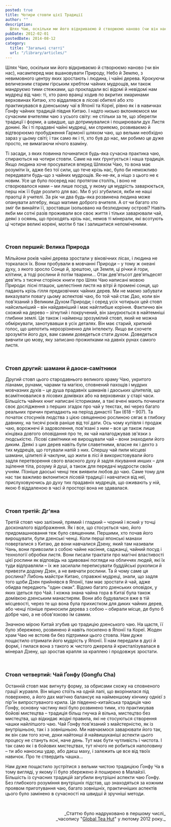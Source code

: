 ```yaml
---
posted: true
title: Чотири стовпи цієї Традиції
author: ""
description:
  Шлях Чаю, оскільки ми його відкриваємо й створюємо наново (чи він нас), насамперед має вшановувати Природу, Небо й Землю...
pubDate: 2012-02-01
postedDate: 2014-08-12
category: 
  title: "Загальні статті"
  url: "/library/articles/"
---
```


Шлях Чаю, оскільки ми його відкриваємо й створюємо наново (чи він нас), насамперед має вшановувати Природу, Небо й Землю, з невимовного центру яких зростають і людина, і чайні дерева. Крокуючи величезним старим гірським хребтом чайних мудрощів, ми також мандруємо тими стежками, що прокладали всі відомі й невідомі нам мудреці від чаю: ті, хто рано вранці ходив по вкритих хмаринами верховинах Китаю, хто віддалявся в лісові обителі або хто практикувався в дзенському чаї в Японії та Кореї, рівно як і в навичках Ґонфу чайних традицій півдня Китаю. І надто низько вклоняємося ми сучасним вчителям чаю з усього світу: не стільки за те, що зберегли традиції і форми, а швидше, що дотримувалися і поширювали дух Листя донині. Як і ті прадавні чайні мудреці, ми сприяємо, розвиваємо й відтворюємо пробудження Гармонії шляхом чаю, що вельми необхідно зараз у цьому світі; і так само як і ті, хто був до нас, ми робимо це дуже просто, не вимагаючи нічого взаміну.

Ті засади, з яких повинна починатися будь-яка сучасна практика чаю, спираються на чотири стовпи. Саме на них ґрунтується і наша традиція. Якщо людина хоче просуватися вперед Шляхом Чаю, то вона має розуміти їх, адже без тої сили, що тече крізь нас, було би неможливо передавати будь-що з чайних мудрощів. Як-не-як, а ніщо з цього не є новим. Усе це було посеред нас протягом століть, і воно не створювалося нами – ми лише посуд, у якому ця мудрість заварюється, перш ніж її буде розлито для вас. Ми б усі згубилися, якби не наші праотці й учителі. За рік чи два будь-яка розвинена людина може опанувати алгебру, якщо матиме доброго вчителя. А от чи багато хто зміг би винайти її, зроставши ізольовано на безлюдному острові? Навіть якби ми сотні разів проживали все своє життя і тільки заварювали чай, деякі з осяянь, що проходять крізь нас, немов ті мінерали, які всотують ці чотири великі корені, могли б так і залишитися непоміченими.
 
<p>&nbsp;</p>

### Стовп перший: Велика Природа

Мільйони років чайні дерева зростали у віковічних лісах, і людина не торкалася їх. Вони пробували в мовчанні Природи – у тому ж океані духу, з якого зросло Сонце й, зрештою, ця Земля, ці річки й гори, клітини, а тоді рослини й потім тварини... Отак дев'ятьсот дев'ятьдесят дев'ять з тисячи сторінок книги про Шлях Чаю написані мовою Природи: пісні пташок, шелестіння листя на вітрі й промені сонця, що падають крізь гілля предковічних чайних дерев. Ми не маємо забувати виказувати повагу цьому аспектові чаю, бо той чай стає Дао, коли він пов'язаний з Великим Духом Природи; і серед усіх чотирьох цей стовп найсильніший – він найдавніший і має найглибше коріння. Фактично він схожий на дерево – зігнутий і покручений, він занурюється в найтемніші глибини землі. Це також і найменш зрозумілий стовп, який не можна обміркувати, занотувавши в усіх деталях. Він має старий, хрипкий голос, що шепотить нерозрізненно для інтелекту. Якщо ви схочете зрозуміти його дух, вам самим доведеться стати духом. Доведеться вивчити цю мову, яку записано прожилками на давніх рунах самого листя.

<p>&nbsp;</p>

### Стовп другий: шамани й даоси-самітники

Другий стовп цього стародавнього великого храму Чаю, укритого ліанами, рунами, чарами та магією, сповнений пахощів і мудрих мовчазних духів – це душа прадавніх шаманів і даоських цілителів, що всамітнювалися в лісових домівках або на верховинах у старі часи. Більшість чайних книг написані істориками, а такі вчені мають починати своє дослідження з перших згадок про чай у текстах, які через багато реальних причин припадають на період династії Тан (618 – 907). Та початок стосунків людства з цією священною рослиною сягає в глибоку давнину, на тисячі років раніше від тої дати. Ось чому купівля і продаж чаю, ворожнечі й задоволення, пов'язані з ним – все це також лише кінцівка довгого оповідання про те, як чай налагоджував зв'язки з людськістю. Лісові самітники не вирощували чай – вони знаходили його диким. Деякі з цих дерев навіть були славетними, власне як і дехто з тих мудреців, що готували напій з них. Спершу чай пили місцеві шамани, цілителі й чаклуни, що жили в лісі й використовували його задля перетворення свого власного духу й задля лікування инших – для зцілення тіла, розуму й душі, а також для передачі мудрости своїм учням. Пізніше даоські ченці теж виявили любов до чаю. Саме тому для нас так важливо вклонитися лісовій традиції і навчатися від неї, прислуховуючись до духу тих прадавніх мудреців, що оживають у ній, якою б віддаленою в часі й просторі вона не здавалася.

<p>&nbsp;</p>

### Стовп третій: Дг'яна

Третій стовп чаю залізний, прямий і гладкий – чорний і ясний у точці досконалого відображення. Як і все, що стосується чаю, його придомашнювання теж було священним. Першими, хто почав його вирощувати, були дзенські ченці. Коли перші японські манахи поверталися з Китаю, де вони навчалися Дзену, який там називали Чань, вони привозили з собою чайне насіння, саджанці, чайний посуд і технології обробки листя. Вони писали трактати про магічні властивості цієї рослини як відповідь на здивовані погляди на обличчях людей, які їх туди відправляли – їх же засилали переписувати буддійські рукописи й привезти додому Дзен, а не вивчати рослини. Та й чому саме ця рослина? Либонь майстри Китаю, справжні мудреці, знали, що задля того щоби Дзен прийнявся в Японії, там має зростати й чай, адже обидва передають "один смак". Відомо багато дзенських оповідок, у яких ідеться про Чай. І кожна знана чайна гора в Китаї була також домівкою дзенським манастирям. Вони або будувалися вже в тій місцевості, через те що вона була прихистком для диких чайних дерев, або ченці пізніше приносили дерева з собою – обирали місце, де було б добре чаю, а не обов'язково їм самим.

Значною мірою Китай згубив цю традицію дзенського чаю. На щастя, її було збережено, розвинено й навіть посилено в Японії та Кореї. Жоден храм Чаю не встояв би без підтримки цього стовпа. Нам дуже пощастило отримати його мудрість у Японії. Її нам передали в дусі й формі, і пилася вона з такого ж чистого джерела й кристалізувалася в мінерал Дзену, що зростав крапля за краплею і продовжує зростати.

<p>&nbsp;</p>

### Стовп четвертий: Чай Ґонфу (Gongfu Cha)

Останній стовп має вигнуту форму, за обрисами схожу на сповненого грації журавля. Він міцно стоїть на одній лапі, що вкорінилася під поверхнею, а його дах магічно балансує на найменшому кінчику однієї з пір'їн випростуваного крила. Це південно-китайська традиція чаю Ґонфу, основну частину якої було розвинено тими, хто практикував бойові мистецтва – традиція більш гнучка й вільна, мистецтво без мистецтва, що відкидає жодні правила, які не стосуються створення чашки найліпшого чаю. Чай Ґонфу пов'язаний з майстерністю, як із внутрішньою, так і з зовнішньою. Ми навчаємося заварювати його так, як він сам того хоче, доки найтонші й найвишуканіші аспекти цього процесу не стануть ясні, наче день. Тут має бути чутливість і чистота. І так само як і в бойових мистецтвах, тут нічого не робиться наполовину – ти або наносиш удар, або даєш маху, і залежить це все від твоїх навичок. Про те ствердить чашка...

Нам дуже пощастило зустрітися з вельми чистою традицією Ґонфу Ча в тому вигляді, у якому її було збережено й поширено в Малайзії. Більшість із сучасних традицій загубили внутрішні аспекти чаю Ґонфу. Без глибокого розуміння внутрішніх підстав, що знаходяться за кожним проявом приготування чаю, багато зовнішніх, практичніших аспектів цього було замінено в сучасності на швидші й зручніші методи.

<p>&nbsp;</p>
<p align="right" style="font-size: 0.9rem;">_Статтю було надруковано в першому числі_<br />_часопису "<a href="http://www.globalteahut.org/" target="_blank" rel="noopener noreferrer">Global Tea Hut</a>" у лютому 2012 року._</p>